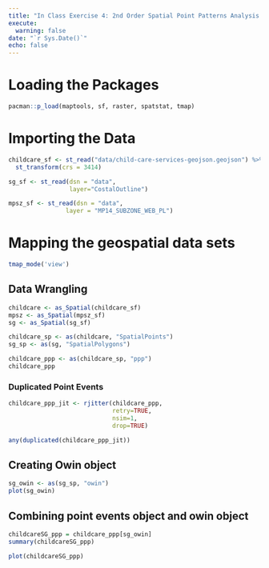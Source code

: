 ```yaml
---
title: "In Class Exercise 4: 2nd Order Spatial Point Patterns Analysis Methods"
execute:
  warning: false
date: "`r Sys.Date()`"
echo: false
---
```


# Loading the Packages

```r
pacman::p_load(maptools, sf, raster, spatstat, tmap)
```

# Importing the Data

```r
childcare_sf <- st_read("data/child-care-services-geojson.geojson") %>%
  st_transform(crs = 3414)
```

```r
sg_sf <- st_read(dsn = "data", 
                 layer="CostalOutline")
```

```r
mpsz_sf <- st_read(dsn = "data", 
                layer = "MP14_SUBZONE_WEB_PL")
```

# Mapping the geospatial data sets

```r
tmap_mode('view')
```

## Data Wrangling

```r
childcare <- as_Spatial(childcare_sf)
mpsz <- as_Spatial(mpsz_sf)
sg <- as_Spatial(sg_sf)
```

```r
childcare_sp <- as(childcare, "SpatialPoints")
sg_sp <- as(sg, "SpatialPolygons")
```

```r
childcare_ppp <- as(childcare_sp, "ppp")
childcare_ppp
```

### Duplicated Point Events

```r
childcare_ppp_jit <- rjitter(childcare_ppp, 
                             retry=TRUE, 
                             nsim=1, 
                             drop=TRUE)
```

```r
any(duplicated(childcare_ppp_jit))
```
## Creating Owin object

```r
sg_owin <- as(sg_sp, "owin")
plot(sg_owin)
```
## Combining point events object and owin object

```r
childcareSG_ppp = childcare_ppp[sg_owin]
summary(childcareSG_ppp)
```
```r
plot(childcareSG_ppp)
```